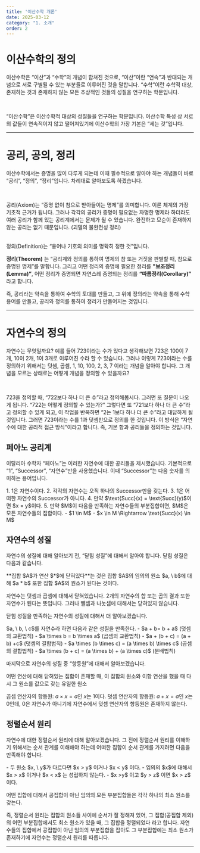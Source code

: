 ```yaml
---
title: '이산수학 개론'
date: 2025-03-12
category: "1. 소개"
order: 2
---
```


# 이산수학의 정의

이산수학은 “이산”과 “수학”의 개념이 합쳐진 것으로, “이산”이란 “연속”과 반대되는 개념으로 서로 구별될 수 있는 부분들로 이루어진 것을 말합니다. “수학”이란 수학적 대상, 존재하는 것과 존재하지 않는 모든 추상적인 것들의 성질을 연구하는 학문입니다.

<br />

“이산수학”은 이산수학적 대상의 성질들을 연구하는 학문입니다. 이산수학 특성 상 서로의
값들이 연속적이지 않고 떨어져있기에 이산수학의 가장 기본은 “세는 것”입니다.

---

# 공리, 공의, 정리

이산수학에서는 증명을 많이 다루게 되는데 이때 필수적으로 알아야 하는 개념들이 바로 “공리”, “정의”, “정리”입니다. 차례대로 알아보도록 하겠습니다.

<br />

공리(Axiom)는 “증명 없이 참으로 받아들이는 명제”를 의미합니다. 이론 체계의 가장 기초적 근거가 됩니다. 그러나 각각의 공리가 증명이 필요없는 자명한 명제라 하더라도 여러 공리가 함께 있는 공리계에서는 문제가 될 수 있습니다. 완전하고 모순이 존재하지 않는 공리는 없기 때문입니다. (괴델의 불완전성 정리)

<br />
정의(Definition)는 “용어나 기호의 의미를 명확히 정한 것”입니다.
<br />

**정리(Theorem)** 는 “공리계와 정의를 통하여 명제의 참 또는 거짓을 판별할 때, 참으로 증명된 명제”를 말합니다. 그리고 어떤 정리의 증명에 필요한 정리를 **"보조정리(Lemma)”**, 어떤 정리가 증명되면 자연스레 증명되는 정리를 **“따름정리(Corollary)”** 라고 합니다.


<Callout type="tip">즉, 공리라는 약속을 통하여 수학의 토대를 만들고, 그 위에 정의라는 약속을 통해 수학 용어를 만들고, 공리와 정의를 통하여 정리가 만들어지는 것입니다.</Callout>

---

# 자연수의 정의

자연수는 무엇일까요? 예를 들어 723이라는 수가 있다고 생각해보면 723은 100이 7개, 10이 2개, 1이 3개로 이루어진 수라 할 수 있습니다. 그러나 이렇게 723이라는 수를 정의하기 위해서는 덧셈, 곱셈, 1, 10, 100, 2, 3, 7 이라는 개념을 알아야 합니다. 그 개념을 모르는 상태로는 어떻게 개념을 정의할 수 있을까요?

<br />

723을 정의할 때, “722보다 하나 더 큰 수”라고 정의해봅시다. 그러면 또 질문이 나오게 됩니다. “722는 어떻게 정의할 수 있는가?” 그렇다면 또 “721보다 하나 더 큰 수”라고 정의할 수 있게 되고, 이 작업을 반복하면 “2는 1보다 하나 더 큰 수”라고 대답하게 될 것입니다. 그러면 723이라는 수를 1과 덧셈만으로 정의를 한 것입니다. 이 방식은 “자연수에 대한 공리적 접근 방식”이라고 합니다. 즉, 기본 항과 공리들을 정의하는 것입니다.

## 페아노 공리계

이탈리아 수학자 “페아노”는 이러한 자연수에 대한 공리들을 제시했습니다. 기본적으로 “1”, “Successor”, “자연수”만을 사용했습니다. 이때 “Successor”는 다음 숫자를 의미하는 용어입니다.

<Callout title="페아노 공리계 (공리)"> 
1. 1은 자연수이다.
2. 각각의 자연수는 오직 하나의 Successor만을 갖는다. 
3. 1은 어떠한 자연수의 Successor가 아니다. 
4. 만약 $\text{Succ}(x) = \text{Succ}(y)$이면 $x = y$이다. 
5. 만약 $M$이 다음을 만족하는 자연수들의 부분집합이면, $M$은 모든 자연수들의 집합이다.
    - $1 \in M$
    - $x \in M \Rightarrow \text{Succ}(x) \in M$
</Callout>

## 자연수의 성질

자연수의 성질에 대해 알아보기 전, “닫힘 성질”에 대해서 알아야 합니다. 닫힘 성질은 다음과 같습니다.

<Callout title="닫힘 성질 (정리)"> 
**집합 $A$가 연산 $*$에 닫혀있다**는 것은 집합 $A$의 임의의 원소 $a, \ b$에 대해 $a * b$ 또한 집합 $A$의 원소가 된다는 것이다.
</Callout>

자연수는 덧셈과 곱셈에 대해서 닫혀있습니다. 2개의 자연수의 합 또는 곱의 결과 또한 자연수가 된다는 뜻입니다. 그러나 뺄셈과 나눗셈에 대해서는 닫혀있지 않습니다. 

닫힘 성질을 만족하는 자연수의 성질에 대해서 더 알아보겠습니다.

<Callout title="자연수에 대한 성질 (정리)"> 
$a, \ b, \ c$를 자연수라 하면 다음과 같은 성질을 만족한다.
- $a + b= b + a$    (덧셈의 교환법칙)
- $a \times b = b \times a$    (곱셈의 교환법칙)
- $a + (b + c) = (a + b) +c$    (덧셈의 결합법칙)
- $a \times (b \times c) = (a \times b) \times c$    (곱셈의 결합법칙)
- $a \times (b + c) = (a \times b) + (a \times c)$    (분배법칙)
</Callout>

마지막으로 자연수의 성질 중 “항등원”에 대해서 알아보겠습니다.

<Callout title="항등원 (정의)">어떤 연산에 대해 닫혀있는 집합이 존재할 때, 이 집합의 원소와 이항 연산을 했을 때 다시 그 원소를 값으로 갖는 유일한 원소</Callout>

곱셈 연산자의 항등원: $a \times x = a$인 $x$는 1이다.
덧셈 연산자의 항등원: $a + x = a$인 $x$는 0인데, 0은 자연수가 아니기에 자연수에서 덧셈 연산자의 항등원은 존재하지 않는다.

## 정렬순서 원리

자연수에 대한 정렬순서 원리에 대해 알아보겠습니다. 그 전에 정렬순서 원리를 이해하기 위해서는 순서 관계를 이해해야 하는데 어떠한 집합이 순서 관계를 가지려면 다음을 만족해야 합니다.

<Callout title="순서 관계 (정의)">
- 두 원소 $x, \ y$가 다르다면 $x > y$ 이거나 $x < y$ 이다.
- 임의의 $x$에 대해서 $x > x$ 이거나 $x < x$ 는 성립하지 않는다.
- $x >y$ 이고 $y > z$ 이면 $x > z$ 이다.
</Callout>

<Callout title="정렬순서 원리 (정리)">어떤 집합에 대해서 공집합이 아닌 임의의 모든 부분집합들은 각각 하나의 최소 원소를 갖는다.</Callout>

즉, 정렬순서 원리는 집합의 원소들 사이에 순서가 잘 정해져 있어, 그 집합(공집합 제외)의 어떤 부분집합에서도 최소 원소가 있을 때, 그 집합을 정렬되었다 라고 합니다. 자연수들의 집합에서 공집합이 아닌 임의의 부분집합을 잡아도 그 부분집합에는 최소 원소가 존재하기에 자연수는 정렬순서 원리를 따릅니다.

---